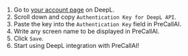 
1. Go to [your account page](https://www.deepl.com/account/summary) on DeepL.
2. Scroll down and copy `Authentication Key for DeepL API`.
3. Paste the key into the `Authentication Key` field in PreCallAI.
4. Write any screen name to be displayed in PreCallAI.
5. Click `Save`.
6. Start using DeepL integration with PreCallAI!

